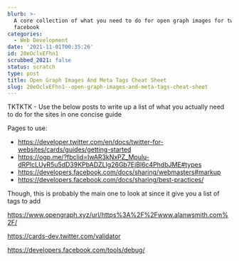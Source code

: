 ```yaml
---
blurb: >-
  A core collection of what you need to do for open graph images for twitter and
  facebook
categories:
  - Web Development
date: '2021-11-01T00:35:26'
id: 20eOclxEFhn1
scrubbed_2021: false
status: scratch
type: post
title: Open Graph Images And Meta Tags Cheat Sheet
slug: 20eOclxEFhn1--open-graph-images-and-meta-tags-cheat-sheet
---
```


TKTKTK - Use the below posts to write up a list of what you actually need to do for the sites in one concise guide


Pages to use:

- https://developer.twitter.com/en/docs/twitter-for-websites/cards/guides/getting-started
- https://ogp.me/?fbclid=IwAR3kNxPZ_Mpulu-dRPlcLUyR5u5dD39KPbADZLIg26Gb7EjBl6c4PhdbJME#types
- https://developers.facebook.com/docs/sharing/webmasters#markup
- https://developers.facebook.com/docs/sharing/best-practices/

Though, this is probably the main one to look at since it give you a list of tags to add

https://www.opengraph.xyz/url/https%3A%2F%2Fwww.alanwsmith.com%2F/

https://cards-dev.twitter.com/validator

https://developers.facebook.com/tools/debug/
